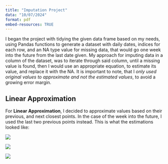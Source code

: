 ```yaml
---
title: "Imputation Project"
data: "10/07/2024"
format: pdf
embed-resources: TRUE
---
```


I began the project with tidying the given data frame based on my needs, using Pandas functions to generate a dataset with daily dates, indices for each row, and an NA type value for missing data, that would go one week into the future from the last date given. My approach for imputing data in a column of the dataset, was to iterate through said column, until a missing value is found, then I would use an appropriate equation, to estimate its value, and replace it with the NA. It is important to note, that I *only used original values to approximate and not the estimated values*, to avoid a growing error margin.

## Linear Approximation

For **Linear Approximation**, I decided to approximate values based on their previous, and next closest points. In the case of the week into the future, I used the last two previous points instead. This is what the estimations looked like:

![](main_files/L_S.png){fig-align="center"}

![](main_files/L_H.png){fig-align="center"}

![](main_files/L_LR.png){fig-align="center"}
